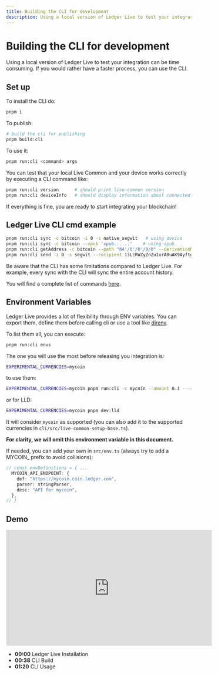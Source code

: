 ```yaml
---
title: Building the CLI for development
description: Using a local version of Ledger Live to test your integration can be time consuming. If you would rather have a faster process, you can use the CLI.
---
```



# Building the CLI for development

Using a local version of Ledger Live to test your integration can be time consuming. If you would rather have a faster process, you can use the CLI.

## Set up

To install the CLI do:

```sh copy
pnpm i
```

To publish:

```sh copy
# build the cli for publishing
pnpm build:cli
```

To use it:
```sh copy
pnpm run:cli <command> args
```

You can test that your local Live Common and your device works correctly by executing a CLI command like:

```sh copy
pnpm run:cli version      # should print live-common version
pnpm run:cli deviceInfo   # should display information about connected device
```

If everything is fine, you are ready to start integrating your blockchain!


## Ledger Live CLI cmd example

```sh copy 
pnpm run:cli sync -c bitcoin -i 0 -s native_segwit   # using device
pnpm run:cli sync -c bitcoin --xpub 'xpub......'    # using xpub
pnpm run:cli getAddress -c bitcoin --path "84'/0'/0'/0/0" --derivationMode ''
pnpm run:cli send -i 0 -s segwit --recipient 13LcRWZyZnZu1xrABuAK9Ayftg4kfVs1AA --amount 0.00056 --feePerByte 5
```

<Callout type="info" emoji="ℹ️">
  Be aware that the CLI has some limitations compared to Ledger Live. For example, every sync with the CLI will sync the entire account history.
</Callout>

You will find a complete list of commands [here](https://github.com/LedgerHQ/ledger-live/tree/develop/apps/cli#documentation).

## Environment Variables

Ledger Live provides a lot of flexibility through ENV variables. You can export them, define them before calling cli or use a tool like [direnv](https://direnv.net/).

To list them all, you can execute:

```sh copy
pnpm run:cli envs
```

The one you will use the most before releasing you integration is:

```sh copy
EXPERIMENTAL_CURRENCIES=mycoin
```

to use them:
```sh copy
EXPERIMENTAL_CURRENCIES=mycoin pnpm run:cli -c mycoin --amount 0.1 ---recipient mycoinaddr -i 0
```

or for LLD:
```sh copy
EXPERIMENTAL_CURRENCIES=mycoin pnpm dev:lld
```

It will consider `mycoin` as supported (you can also add it to the supported currencies in `cli/src/live-common-setup-base.ts`).

**For clarity, we will omit this environment variable in this document.**

If needed, you can add your own in `src/env.ts` (always try to add a MYCOIN\_ prefix to avoid collisions):

```ts copy
// const envDefinitions = { ...
  MYCOIN_API_ENDPOINT: {
    def: "https://mycoin.coin.ledger.com",
    parser: stringParser,
    desc: "API for mycoin",
  },
// }
```

## Demo

<iframe width="560" height="315" src="https://www.youtube-nocookie.com/embed/XnbC5w5lBS0" title="YouTube video player" frameBorder="0" allow="accelerometer; autoplay; clipboard-write; encrypted-media; gyroscope; picture-in-picture" allowFullScreen></iframe>

- **00:00** Ledger Live Installation
- **00:38** CLI Build
- **01:20** CLI Usage